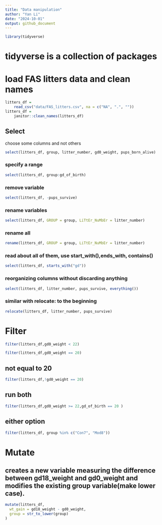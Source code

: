 ```yaml
---
title: "Data manipulation"
author: "Yan Li"
date: "2024-10-01"
output: github_document
---
```


```r
library(tidyverse)
```
# tidyverse is a collection of packages

# load FAS litters data and clean names
```r

litters_df = 
    read_csv("data/FAS_litters.csv", na = c("NA", ".", ""))
litters_df = 
    janitor::clean_names(litters_df)
```

## Select
choose some columns and not others
```r
select(litters_df, group, litter_number, gd0_weight, pups_born_alive)
```
### specify a range
```r
select(litters_df, group:gd_of_birth)
```

### remove variable
```r
select(litters_df, -pups_survive)
```

### rename variables
```r
select(litters_df, GROUP = group, LiTtEr_NuMbEr = litter_number)
```
### rename all
```r
rename(litters_df, GROUP = group, LiTtEr_NuMbEr = litter_number)
```

### read about all of them, use start_with(),ends_with, contains()
```r
select(litters_df, starts_with("gd"))
```

### reorganizing columns without discarding anything
```r
select(litters_df, litter_number, pups_survive, everything())
```
### similar with relocate: to the beginning
```r
relocate(litters_df, litter_number, pups_survive)
```
# Filter
```r
filter(litters_df,gd0_weight < 22)
```

```r
filter(litters_df,gd0_weight == 20)
```

## not equal to 20
```r
filter(litters_df,!gd0_weight == 20)
```

## run both
```r
filter(litters_df,gd0_weight >= 22,gd_of_birth == 20 )
```
## either option

```r
filter(litters_df, group %in% c("Con7", "Mod8"))
```

# Mutate

## creates a new variable  measuring the difference between gd18_weight and gd0_weight and modifies the existing group variable(make lower case).
```r
mutate(litters_df,
  wt_gain = gd18_weight - gd0_weight,
  group = str_to_lower(group)
)
```










